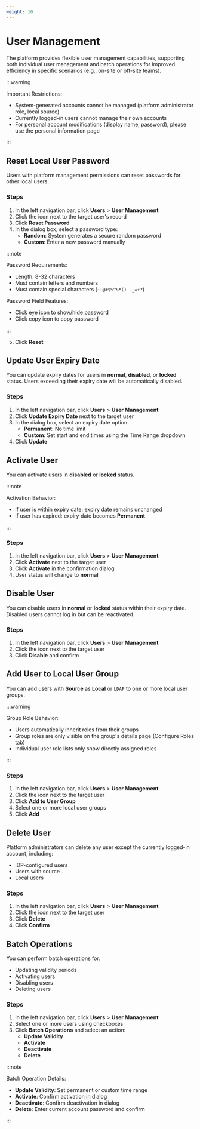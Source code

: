 ```yaml
---
weight: 10
---
```


# User Management

The platform provides flexible user management capabilities, supporting both individual user management and batch operations for improved efficiency in specific scenarios (e.g., on-site or off-site teams).

:::warning

Important Restrictions:
- System-generated accounts cannot be managed (platform administrator role, local source)
- Currently logged-in users cannot manage their own accounts
- For personal account modifications (display name, password), please use the personal information page

:::

## Reset Local User Password

Users with platform management permissions can reset passwords for other local users.

### Steps

1. In the left navigation bar, click **Users** > **User Management**
2. Click the icon next to the target user's record
3. Click **Reset Password**
4. In the dialog box, select a password type:
   - **Random**: System generates a secure random password
   - **Custom**: Enter a new password manually

:::note

Password Requirements:
- Length: 8-32 characters
- Must contain letters and numbers
- Must contain special characters (`~!@#$%^&*() -_=+?`)

Password Field Features:
- Click eye icon to show/hide password
- Click copy icon to copy password

:::

5. Click **Reset**

## Update User Expiry Date

You can update expiry dates for users in **normal**, **disabled**, or **locked** status. Users exceeding their expiry date will be automatically disabled.

### Steps

1. In the left navigation bar, click **Users** > **User Management**
2. Click **Update Expiry Date** next to the target user
3. In the dialog box, select an expiry date option:
   - **Permanent**: No time limit
   - **Custom**: Set start and end times using the Time Range dropdown
4. Click **Update**

## Activate User

You can activate users in **disabled** or **locked** status.

:::note

Activation Behavior:
- If user is within expiry date: expiry date remains unchanged
- If user has expired: expiry date becomes **Permanent**

:::

### Steps

1. In the left navigation bar, click **Users** > **User Management**
2. Click **Activate** next to the target user
3. Click **Activate** in the confirmation dialog
4. User status will change to **normal**

## Disable User

You can disable users in **normal** or **locked** status within their expiry date. Disabled users cannot log in but can be reactivated.

### Steps

1. In the left navigation bar, click **Users** > **User Management**
2. Click the icon next to the target user
3. Click **Disable** and confirm

## Add User to Local User Group

You can add users with **Source** as **Local** or `LDAP` to one or more local user groups.

:::warning

Group Role Behavior:
- Users automatically inherit roles from their groups
- Group roles are only visible on the group's details page (Configure Roles tab)
- Individual user role lists only show directly assigned roles

:::

### Steps

1. In the left navigation bar, click **Users** > **User Management**
2. Click the icon next to the target user
3. Click **Add to User Group**
4. Select one or more local user groups
5. Click **Add**

## Delete User

Platform administrators can delete any user except the currently logged-in account, including:
- IDP-configured users
- Users with source `-`
- Local users

### Steps

1. In the left navigation bar, click **Users** > **User Management**
2. Click the icon next to the target user
3. Click **Delete**
4. Click **Confirm**

## Batch Operations

You can perform batch operations for:
- Updating validity periods
- Activating users
- Disabling users
- Deleting users

### Steps

1. In the left navigation bar, click **Users** > **User Management**
2. Select one or more users using checkboxes
3. Click **Batch Operations** and select an action:
   - **Update Validity**
   - **Activate**
   - **Deactivate**
   - **Delete**

:::note

Batch Operation Details:
- **Update Validity**: Set permanent or custom time range
- **Activate**: Confirm activation in dialog
- **Deactivate**: Confirm deactivation in dialog
- **Delete**: Enter current account password and confirm

:::